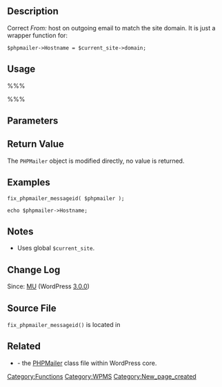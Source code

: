 {{Stub}}
== Description ==
Correct ''From:'' host on outgoing email to match the site domain. It is just a wrapper function for:

 $phpmailer->Hostname = $current_site->domain;

== Usage ==
%%%<?php fix_phpmailer_messageid( $phpmailer ) ?>%%%
== Parameters ==
{{Parameter|$phpmailer|PHPMailer object|outgoing email transport object|required}}

== Return Value ==
The <tt>PHPMailer</tt> object is modified directly, no value is returned.

== Examples ==
<pre>
fix_phpmailer_messageid( $phpmailer );

echo $phpmailer->Hostname;
</pre>

== Notes ==
* Uses global <tt>$current_site</tt>.

== Change Log ==
Since: [[Version MU|MU]] (WordPress [[Version 3.0|3.0.0]])

== Source File ==
<tt>fix_phpmailer_messageid()</tt> is located in {{Trac|wp-includes/ms-functions.php}}

== Related ==
* {{Trac|wp-includes/class-phpmailer.php}} - the [https://code.google.com/a/apache-extras.org/p/phpmailer/ PHPMailer] class file within WordPress core.

{{Tag Footer}}
[[Category:Functions]][[Category:WPMS]]
[[Category:New_page_created]]